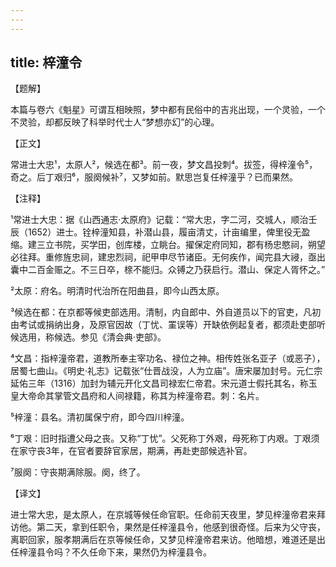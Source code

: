 ```yaml
---
---
---
```

title: 梓潼令
---




【题解】


本篇与卷六《魁星》可谓互相映照，梦中都有民俗中的吉兆出现，一个灵验，一个不灵验，却都反映了科举时代士人“梦想亦幻”的心理。


【正文】

常进士大忠¹，太原人²，候选在都³。前一夜，梦文昌投刺⁴。拔签，得梓潼令⁵，奇之。后丁艰归⁶，服阕候补⁷，又梦如前。默思岂复任梓潼乎？已而果然。

【注释】


¹常进士大忠：据《山西通志·太原府》记载：“常大忠，字二河，交城人，顺治壬辰（1652）进士。铨梓潼知县，补潜山县，履亩清丈，计亩编里，俾里役无盈缩。建三立书院，买学田，创库楼，立眺台。擢保定府同知，郡有杨忠愍祠，朔望必往拜。重修旌忠祠，建忠烈祠，祀甲申尽节诸臣。无何疾作，闻完县大祲，亟出囊中二百金赈之。不三日卒，榇不能归。众镈之乃获启行。潜山、保定人胥怀之。”

²太原：府名。明清时代治所在阳曲县，即今山西太原。

³候选在都：在京都等候吏部选用。清制，内自郎中、外自道员以下的官吏，凡初由考试或捐纳出身，及原官因故（丁忧、罣误等）开缺依例起复者，都须赴吏部听候选用，称候选。参见《清会典·吏部》。

⁴文昌：指梓潼帝君，道教所奉主宰功名、禄位之神。相传姓张名亚子（或恶子），居蜀七曲山。《明史·礼志》记载张“仕晋战没，人为立庙”。唐宋屡加封号。元仁宗延佑三年（1316）加封为辅元开化文昌司禄宏仁帝君。宋元道士假托其名，称玉皇大帝命其掌管文昌府和人间禄籍，称其为梓潼帝君。刺：名片。

⁵梓潼：县名。清初属保宁府，即今四川梓潼。

⁶丁艰：旧时指遭父母之丧。又称“丁忧”。父死称丁外艰，母死称丁内艰。丁艰须在家守丧3年，在官者要辞官家居，期满，再赴吏部候选补官。

⁷服阕：守丧期满除服。阕，终了。





【译文】


进士常大忠，是太原人，在京城等候任命官职。任命前天夜里，梦见梓潼帝君来拜访他。第二天，拿到任职令，果然是任梓潼县令，他感到很奇怪。后来为父守丧，离职回家，服孝期满后在京等候任命，又梦见梓潼帝君来访。他暗想，难道还是出任梓潼县令吗？不久任命下来，果然仍为梓潼县令。